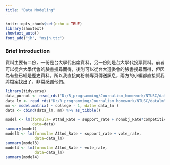 ```yaml
---
title: "Data Modeling"
---
```


```r
knitr::opts_chunk$set(echo = TRUE)
library(showtext)
showtext_auto()
font_add("jh", "msjh.ttc")
```

### **Brief Introduction**

資料主要有二份，一份是台大學代出席資料，另一份則是台大學代投票資料。前者可以從台大學代會的臉書搜尋而得，後則可以從台大選委會的臉書搜尋而得，但因為有些已經是歷史資料，所以我直接向粉絲專頁傳送訊息，兩方的小編都直接幫我將檔案找出了，非常感謝他們。

```r
library(tidyverse)
data_pornot <- read_rds("D:/R_programming/Journalism_homework/NTUSC/datapor") %>% select(-c(X1, ID))
data_lm <- read_rds("D:/R_programming/Journalism_homework/NTUSC/datalm")
mm <- model.matrix( ~ college - 1, data= data_lm )
data <- cbind(data_lm, mm) %>% as_tibble()
```


```r
model <- lm(formula= Attnd_Rate ~ support_rate + nonobj_Rate*competitive + vote_rate + competitive + void_rate + college_population_rate,
            data=data)
summary(model)
model3 <- lm(formula= Attnd_Rate ~ support_rate + vote_rate,
             data=data_lm)
summary(model3)
model4 <- lm(formula= Attnd_Rate ~ vote_rate,
             data=data_lm)
summary(model4)
```